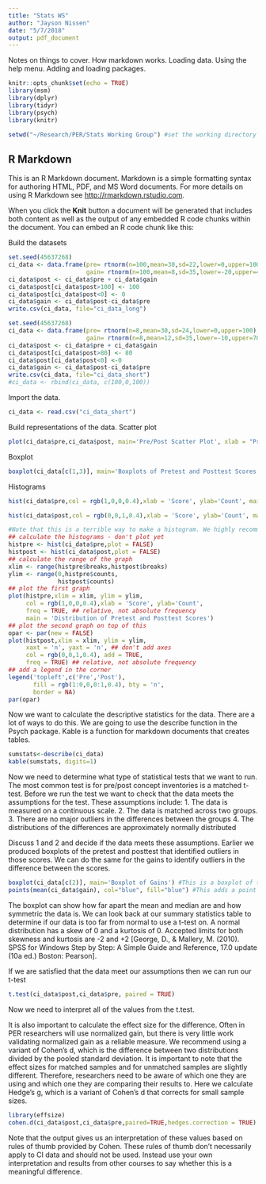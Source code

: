 ```yaml
---
title: "Stats WS"
author: "Jayson Nissen"
date: "5/7/2018"
output: pdf_document
---
```

Notes on things to cover.
How markdown works.
Loading data.
Using the help menu.
Adding and loading packages.

```r
knitr::opts_chunk$set(echo = TRUE)
library(msm)
library(dplyr)
library(tidyr)
library(psych)
library(knitr)

setwd("~/Research/PER/Stats Working Group") #set the working directory to a folder for this project. It makes life easier.
```

## R Markdown

This is an R Markdown document. Markdown is a simple formatting syntax for authoring HTML, PDF, and MS Word documents. For more details on using R Markdown see <http://rmarkdown.rstudio.com>.

When you click the **Knit** button a document will be generated that includes both content as well as the output of any embedded R code chunks within the document. You can embed an R code chunk like this:

Build the datasets
```r
set.seed(45637268)
ci_data <- data.frame(pre= rtnorm(n=100,mean=30,sd=22,lower=0,upper=100),
                      gain= rtnorm(n=100,mean=8,sd=35,lower=-20,upper=40))
ci_data$post <- ci_data$pre + ci_data$gain
ci_data$post[ci_data$post>100] <- 100
ci_data$post[ci_data$post<0] <- 0
ci_data$gain <- ci_data$post-ci_data$pre
write.csv(ci_data, file="ci_data_long")
```

```r
set.seed(45637268)
ci_data <- data.frame(pre= rtnorm(n=8,mean=30,sd=24,lower=0,upper=100),
                      gain= rtnorm(n=8,mean=12,sd=35,lower=-10,upper=70))
ci_data$post <- ci_data$pre + ci_data$gain
ci_data$post[ci_data$post>80] <- 80
ci_data$post[ci_data$post<0] <-0
ci_data$gain <- ci_data$post-ci_data$pre
write.csv(ci_data, file="ci_data_short")
#ci_data <- rbind(ci_data, c(100,0,100))
```

Import the data.
```r
ci_data <- read.csv("ci_data_short")
```


Build representations of the data.
Scatter plot
```r
plot(ci_data$pre,ci_data$post, main='Pre/Post Scatter Plot', xlab = "Pre", ylab="Post")
```
Boxplot
```r
boxplot(ci_data[c(1,3)], main='Boxplots of Pretest and Posttest Scores')
```
Histograms
```r
hist(ci_data$pre,col = rgb(1,0,0,0.4),xlab = 'Score', ylab='Count', main='Distribution of Pretest Score')
```
```r
hist(ci_data$post,col = rgb(0,0,1,0.4),xlab = 'Score', ylab='Count', main='Distribution of Posttest Scores')
```

```r
#Note that this is a terrible way to make a histogram. We highly recommend learning ggplot and the tidyverse.
## calculate the histograms - don't plot yet
histpre <- hist(ci_data$pre,plot = FALSE)
histpost <- hist(ci_data$post,plot = FALSE)
## calculate the range of the graph
xlim <- range(histpre$breaks,histpost$breaks)
ylim <- range(0,histpre$counts,
              histpost$counts)
## plot the first graph
plot(histpre,xlim = xlim, ylim = ylim,
     col = rgb(1,0,0,0.4),xlab = 'Score', ylab='Count',
     freq = TRUE, ## relative, not absolute frequency
     main = 'Distribution of Pretest and Posttest Scores')
## plot the second graph on top of this
opar <- par(new = FALSE)
plot(histpost,xlim = xlim, ylim = ylim,
     xaxt = 'n', yaxt = 'n', ## don't add axes
     col = rgb(0,0,1,0.4), add = TRUE,
     freq = TRUE) ## relative, not absolute frequency
## add a legend in the corner
legend('topleft',c('Pre','Post'),
       fill = rgb(1:0,0,0:1,0.4), bty = 'n',
       border = NA)
par(opar)
```

Now we want to calculate the descriptive statistics for the data. There are a lot of ways to do this. We are going to use the describe function in the Psych package. Kable is a function for markdown documents that creates tables.
```r
sumstats<-describe(ci_data)
kable(sumstats, digits=1)
```

Now we need to determine what type of statistical tests that we want to run.
The most common test is for pre/post concept inventories is a matched t-test. Before we run the test we want to check that the data meets the assumptions for the test. These assumptions include:
1. The data is measured on a continuous scale.
2. The data is matched across two groups.
3. There are no major outliers in the differences between the groups
4. The distributions of the differences are approximately normally distributed

Discuss 1 and 2 and decide if the data meets these assumptions.
Earlier we produced boxplots of the pretest and posttest that identified outliers in those scores. We can do the same for the gains to identify outliers in the difference between the scores.

```r
boxplot(ci_data[c(2)], main='Boxplot of Gains') #This is a boxplot of the gains
points(mean(ci_data$gain), col="blue", fill="blue") #This adds a point for the mean to provide a visual representation of the difference between the mean and median.
```
The boxplot can show how far apart the mean and median are and how symmetric the data is. We can look back at our summary statistics table to determine if our data is too far from normal to use a t-test on. A normal distribution has a skew of 0 and a kurtosis of 0. Accepted limits for both skewness and kurtosis are -2 and +2 [George, D., & Mallery, M. (2010). SPSS for Windows Step by Step: A Simple Guide and Reference, 17.0 update (10a ed.) Boston: Pearson].

If we are satisfied that the data meet our assumptions then we can run our t-test
```r
t.test(ci_data$post,ci_data$pre, paired = TRUE)
```
Now we need to interpret all of the values from the t.test.

It is also important to calculate the effect size for the difference. Often in PER researchers will use normalized gain, but there is very little work validating normalized gain as a reliable measure. We recommend using a variant of Cohen's d, which is the difference between two distributions divided by the pooled standard deviation. It is important to note that the effect sizes for matched samples and for unmatched samples are slightly different. Therefore, researchers need to be aware of which one they are using and which one they are comparing their results to. Here we calculate Hedge's g, which is a variant of Cohen's d that corrects for small sample sizes.

```r
library(effsize)
cohen.d(ci_data$post,ci_data$pre,paired=TRUE,hedges.correction = TRUE)
```
Note that the output gives us an interpretation of these values based on rules of thumb provided by Cohen. These rules of thumb don't necessarily apply to CI data and should not be used. Instead use your own interpretation and results from other courses to say whether this is a meaningful difference.

